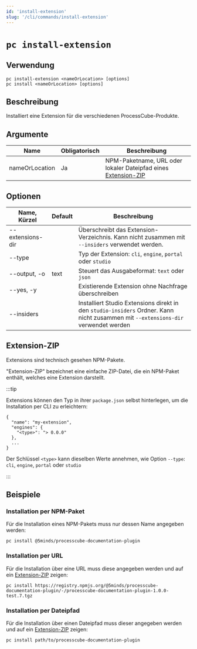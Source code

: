 ```yaml
---
id: 'install-extension'
slug: '/cli/commands/install-extension'
---
```


# `pc install-extension`

## Verwendung

```shell
pc install-extension <nameOrLocation> [options]
pc install <nameOrLocation> [options]
```

## Beschreibung

Installiert eine Extension für die verschiedenen ProcessCube-Produkte.

## Argumente

| Name           | Obligatorisch | Beschreibung                                                                    |
| -------------- | ------------- | ------------------------------------------------------------------------------- |
| nameOrLocation | Ja            | NPM-Paketname, URL oder lokaler Dateipfad eines [Extension-ZIP](#extension-zip) |

## Optionen

| Name, Kürzel     | Default | Beschreibung                                                                                                                      |
| ---------------- | ------- | --------------------------------------------------------------------------------------------------------------------------------- |
| --extensions-dir |         | Überschreibt das Extension-Verzeichnis. Kann nicht zusammen mit `--insiders` verwendet werden.                                    |
| --type           |         | Typ der Extension: `cli`, `engine`, `portal` oder `studio`                                                                        |
| --output, -o     | text    | Steuert das Ausgabeformat: `text` oder `json`                                                                                     |
| --yes, -y        |         | Existierende Extension ohne Nachfrage überschreiben                                                                               |
| --insiders       |         | Installiert Studio Extensions direkt in den `studio-insiders` Ordner. Kann nicht zusammen mit `--extensions-dir` verwendet werden |

## Extension-ZIP

Extensions sind technisch gesehen NPM-Pakete.

"Extension-ZIP" bezeichnet eine einfache ZIP-Datei, die ein NPM-Paket enthält, welches eine Extension darstellt.

:::tip

Extensions können den Typ in ihrer `package.json` selbst hinterlegen, um die Installation per CLI zu erleichtern:

    {
      "name": "my-extension",
      "engines": {
        "<type>": "> 0.0.0"
      },
      ...
    }

Der Schlüssel `<type>` kann dieselben Werte annehmen, wie Option `--type`: `cli`, `engine`, `portal` oder `studio`

:::

## Beispiele

### Installation per NPM-Paket

Für die Installation eines NPM-Pakets muss nur dessen Name angegeben werden:

    pc install @5minds/processcube-documentation-plugin

### Installation per URL

Für die Installation über eine URL muss diese angegeben werden und auf ein [Extension-ZIP](#extension-zip) zeigen:

    pc install https://registry.npmjs.org/@5minds/processcube-documentation-plugin/-/processcube-documentation-plugin-1.0.0-test.7.tgz

### Installation per Dateipfad

Für die Installation über einen Dateipfad muss dieser angegeben werden und auf ein [Extension-ZIP](#extension-zip) zeigen:

    pc install path/to/processcube-documentation-plugin
